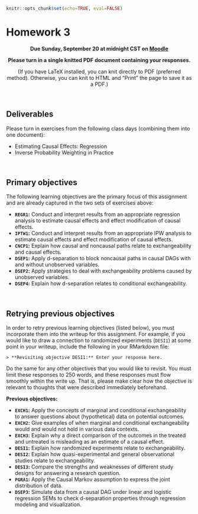 ```r
knitr::opts_chunk$set(echo=TRUE, eval=FALSE)
```

# Homework 3 {-}

<center>
**Due Sunday, September 20 at midnight CST on [Moodle](https://moodle.macalester.edu/mod/assign/view.php?id=30390)**

**Please turn in a single knitted PDF document containing your responses.**

(If you have LaTeX installed, you can knit directly to PDF (preferred method). Otherwise, you can knit to HTML and "Print" the page to save it as a PDF.)

</center>

<br>

## Deliverables {-}

Please turn in exercises from the following class days (combining them into one document):

- Estimating Causal Effects: Regression
- Inverse Probability Weighting in Practice

<br>

## Primary objectives {-}

The following learning objectives are the primary focus of this assignment and are already captured in the two sets of exercises above:

- **`REGR1`:** Conduct and interpret results from an appropriate regression analysis to estimate causal effects and effect modification of causal effects.
- **`IPTW1`:** Conduct and interpret results from an appropriate IPW analysis to estimate causal effects and effect modification of causal effects.
- **`CNCP1`:** Explain how causal and noncausal paths relate to exchangeability and causal effects.
- **`DSEP1`:** Apply d-separation to block noncausal paths in causal DAGs with and without unobserved variables.
- **`DSEP2`:** Apply strategies to deal with exchangeability problems caused by unobserved variables.
- **`DSEP4`:** Explain how d-separation relates to conditional exchangeability.

<br>

## Retrying previous objectives {-}

In order to retry previous learning objectives (listed below), you must incorporate them into the writeup for this assignment. For example, if you would like to draw a connection to randomized experiments (`DESI1`) at some point in your writeup, include the following in your RMarkdown file:

```
> **Revisiting objective DESI1:** Enter your response here.
```

Do the same for any other objectives that you would like to revisit. You must limit these responses to 250 words, and these responses must flow smoothly within the write up. That is, please make clear how the objective is relevant to thoughts that were described immediately beforehand.

**Previous objectives:**

- **`EXCH1`:** Apply the concepts of marginal and conditional exchangeability to answer questions about (hypothetical) data on potential outcomes.
- **`EXCH2`:** Give examples of when marginal and conditional exchangeability would and would not hold in various data contexts.
- **`EXCH3`:** Explain why a direct comparison of the outcomes in the treated and untreated is misleading as an estimate of a causal effect.
- **`DESI1`:** Explain how randomized experiments relate to exchangeability.
- **`DESI2`:** Explain how quasi-experimental and general observational studies relate to exchangeability.
- **`DESI3`:** Compare the strengths and weaknesses of different study designs for answering a research question.
- **`PGRA1`:** Apply the Causal Markov assumption to express the joint distribution of data.
- **`DSEP3`:** Simulate data from a causal DAG under linear and logistic regression SEMs to check d-separation properties through regression modeling and visualization.
